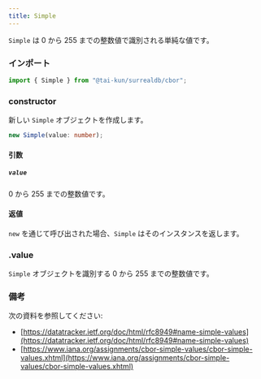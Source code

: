 ```yaml
---
title: Simple
---
```



`Simple` は 0 から 255 までの整数値で識別される単純な値です。

### インポート

```ts
import { Simple } from "@tai-kun/surrealdb/cbor";
```

### constructor

新しい `Simple` オブジェクトを作成します。

```ts
new Simple(value: number);
```

#### 引数

##### `value`

0 から 255 までの整数値です。

#### 返値

`new` を通じて呼び出された場合、`Simple` はそのインスタンスを返します。

### .value <Badge variant="instance" /><Badge variant="property" />

`Simple` オブジェクトを識別する 0 から 255 までの整数値です。

### 備考

次の資料を参照してください:

- [https://datatracker.ietf.org/doc/html/rfc8949#name-simple-values](https://datatracker.ietf.org/doc/html/rfc8949#name-simple-values)
- [https://www.iana.org/assignments/cbor-simple-values/cbor-simple-values.xhtml](https://www.iana.org/assignments/cbor-simple-values/cbor-simple-values.xhtml)
